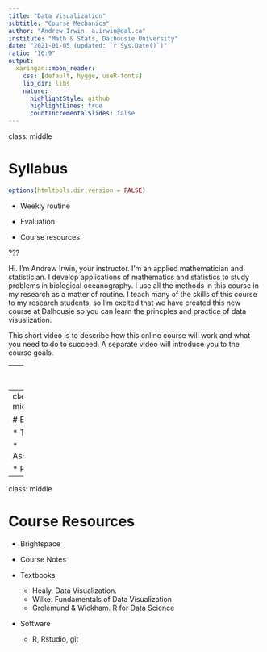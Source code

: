 ```yaml
---
title: "Data Visualization"
subtitle: "Course Mechanics"
author: "Andrew Irwin, a.irwin@dal.ca"
institute: "Math & Stats, Dalhousie University"
date: "2021-01-05 (updated: `r Sys.Date()`)"
ratio: "16:9"
output:
  xaringan::moon_reader:
    css: [default, hygge, useR-fonts]
    lib_dir: libs
    nature:
      highlightStyle: github
      highlightLines: true
      countIncrementalSlides: false
---
```

class: middle

#  Syllabus

```r
options(htmltools.dir.version = FALSE)
```

* Weekly routine

* Evaluation

* Course resources



???

Hi. I'm Andrew Irwin, your instructor. I'm an applied mathematician and statistician. I develop applications of mathematics and statistics to study problems in biological oceanography. I use all the methods in this course in my research as a matter of routine. I teach many of the skills of this course to my research students, so I'm excited that we have created this new course at Dalhousie so you can learn the princples and practice of data visualization.

This short video is to describe how this online course will work and what you need to do to succeed. A separate video will introduce you to the course goals.

---
class: middle

# Weekly Routine

* Everything is listed in the "Detailed Outline"

* Recorded lectures
  * Read course notes
  * Read textbook
  * Practice skills
  
* Synchronous meetings: Thursday 8:30 am Atlantic
  * Question & Answer time
  * Live demonstrations of course skills
  
* Assigned work for evaluation

* Tuesday 8:30 am Atlantic: Office hours for individual Q & A

---
class: middle
  
# Evaluation

* Tasks

* Assignments

* Project
  

---
class: middle

# Course Resources

* Brightspace

* Course Notes

* Textbooks
  * Healy. Data Visualization.
  * Wilke. Fundamentals of Data Visualization
  * Grolemund & Wickham. R for Data Science

* Software
  * R, Rstudio, git
  